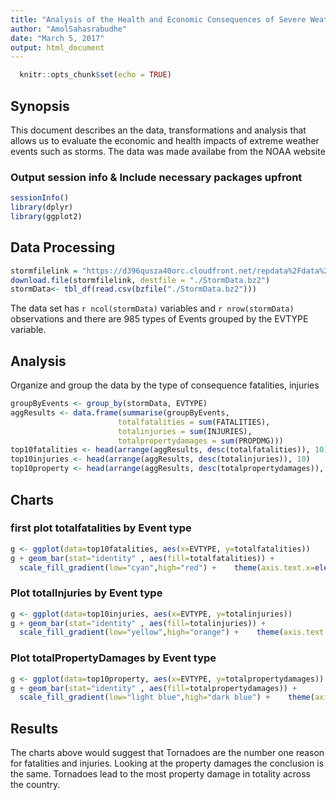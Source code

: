 ```yaml
---
title: "Analysis of the Health and Economic Consequences of Severe Weather Events"
author: "AmolSahasrabudhe"
date: "March 5, 2017"
output: html_document
---
```


```r
  knitr::opts_chunk$set(echo = TRUE)
```

## Synopsis
This document describes an the data, transformations and analysis that allows us to evaluate the economic and health impacts of extreme weather events such as storms. The data was made availabe from the NOAA website

### Output session info &  Include necessary packages upfront
```r
sessionInfo()
library(dplyr)
library(ggplot2)
```

## Data Processing
```r
stormfilelink = "https://d396qusza40orc.cloudfront.net/repdata%2Fdata%2FStormData.csv.bz2"
download.file(stormfilelink, destfile = "./StormData.bz2")
stormData<- tbl_df(read.csv(bzfile("./StormData.bz2")))
```
The data set has `r ncol(stormData)` variables and `r nrow(stormData)` observations and there are 985 types of Events grouped by the EVTYPE variable. 

## Analysis
Organize and group the data by the type of consequence fatalities, injuries
```r
groupByEvents <- group_by(stormData, EVTYPE)
aggResults <- data.frame(summarise(groupByEvents, 
                        totalfatalities = sum(FATALITIES), 
                        totalinjuries = sum(INJURIES), 
                        totalpropertydamages = sum(PROPDMG)))
top10fatalities <- head(arrange(aggResults, desc(totalfatalities)), 10)
top10injuries <- head(arrange(aggResults, desc(totalinjuries)), 10)
top10property <- head(arrange(aggResults, desc(totalpropertydamages)), 10)

```

## Charts

### first plot totalfatalities by Event type
```r
g <- ggplot(data=top10fatalities, aes(x=EVTYPE, y=totalfatalities))
g + geom_bar(stat="identity" , aes(fill=totalfatalities)) +
  scale_fill_gradient(low="cyan",high="red") +    theme(axis.text.x=element_text(angle=90,hjust=1,vjust=0.5))
```




### Plot totalInjuries by Event type
```r
g <- ggplot(data=top10injuries, aes(x=EVTYPE, y=totalinjuries))
g + geom_bar(stat="identity" , aes(fill=totalinjuries)) +
  scale_fill_gradient(low="yellow",high="orange") +    theme(axis.text.x=element_text(angle=90,hjust=1,vjust=0.5))
```

### Plot totalPropertyDamages by Event type
```r
g <- ggplot(data=top10property, aes(x=EVTYPE, y=totalpropertydamages))
g + geom_bar(stat="identity" , aes(fill=totalpropertydamages)) +
  scale_fill_gradient(low="light blue",high="dark blue") +    theme(axis.text.x=element_text(angle=90,hjust=1,vjust=0.5))
```


## Results
The charts above would suggest that Tornadoes are the number one reason for fatalities and injuries. Looking at the property damages the conclusion is the same. Tornadoes lead to the most property damage in totality across the country.
